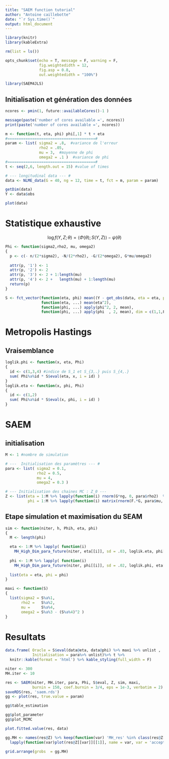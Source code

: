 ```yaml
---
title: "SAEM function tutorial"
author: "Antoine caillebotte"
date: "`r Sys.time()`"
output: html_document
---
```

  
<style type="text/css">
.main-container {
  max-width: 1000px;
  margin-left: auto;
  margin-right: auto;
}
</style>
  
```r
library(knitr)
library(kableExtra)

rm(list = ls())

opts_chunk$set(echo = T, message = F, warning = F,
               fig.weightedidth = 12,
               fig.asp = 0.8,
               out.weightedidth = "100%")

library(SAEM4JLS)
```

## Initialisation et génération des données

```r
ncores <- pmin(1, future::availableCores()-1 )

message(paste('number of cores available =', ncores))
print(paste('number of cores available =', ncores))
```

```r
m <- function(t, eta, phi) phi[,1] * t + eta
#=======================================#
param <- list( sigma2 = .8,  #variance de l'erreur
               rho2 = .05,
               mu = 3,  #moyenne de phi
               omega2 = .1 )  #variance de phi
#=======================================#
t <- seq(2,6, length.out = 15) #value of times

# --- longitudinal data --- #
data <- NLME_data(G = 40, ng = 12, time = t, fct = m, param = param)

getDim(data)
Y <- data$obs
```

```r
plot(data)
```

# Statistique exhaustive
$$\log f(Y, Z ; \theta) = \langle \Phi(\theta) ; S(Y,Z) \rangle - \psi(\theta)$$

```r
Phi <- function(sigma2,rho2, mu, omega2)
{
  p <- c(- n/(2*sigma2), -N/(2*rho2), -G/(2*omega2), G*mu/omega2)
  
  attr(p, '1') <- 1
  attr(p, '2') <- 2
  attr(p, '3') <- 2 + 1:length(mu)
  attr(p, '4') <- 2 +   length(mu) + 1:length(mu)
  return(p)
}

S <- fct_vector(function(eta, phi) mean((Y - get_obs(data, eta = eta, phi = phi) )^2 ),
                function(eta, ...) mean(eta^2),
                function(phi, ...) apply(phi^2, 2, mean),
                function(phi, ...) apply(phi  , 2, mean), dim = c(1,1,F., F.) )
```
# Metropolis Hastings

## Vraisemblance

```r
loglik.phi <- function(x, eta, Phi)
{
  id <- c(1,3,4) #indice de S_1 et S_{3,.} puis S_{4,.}
  sum( Phi%a%id * S$eval(eta, x, i = id) )
}
loglik.eta <- function(x, phi, Phi) 
{ 
  id <- c(1,2)
  sum( Phi%a%id * S$eval(x, phi, i = id) )
}
```

# SAEM
## initialisation
```r
M <- 1 #nombre de simulation

# ---  Initialisation des paramètres --- #
para <- list( sigma2 = 0.1,
              rho2 = 0.5,
              mu = 4,
              omega2 = 0.3 )

# --- Initialisation des chaines MC : Z_0 ---
Z <- list(eta = 1:M %>% lapply(function(i) rnorm(G*ng, 0, para$rho2)  %>% matrix(ncol = 1) ),
          phi = 1:M %>% lapply(function(i) matrix(rnorm(F.*G, para$mu, para$omega2), nrow = F.) %>% t ) )
```

## Etape simulation et maximisation du SEAM
```r
sim <- function(niter, h, Phih, eta, phi)
{
  M <- length(phi)

  eta <- 1:M %>% lapply( function(i)
    MH_High_Dim_para_future(niter, eta[[i]], sd = .03, loglik.eta, phi[[i]], Phih, cores = ncores ))
  
  phi <- 1:M %>% lapply( function(i)
    MH_High_Dim_para_future(niter, phi[[i]], sd = .02, loglik.phi, eta[[i]], Phih, cores = 1 ))
  
  list(eta = eta, phi = phi)
}

maxi <- function(S)
{
  list(sigma2 = S%a%1,
       rho2 =   S%a%2,
       mu =     S%a%4,
       omega2 = S%a%3 - (S%a%4)^2 )
}
```

# Resultats

```r
data.frame( Oracle = S$eval(data@eta, data@phi) %>% maxi %>% unlist ,
            Initialisation = para%>% unlist)%>% t %>% 
  knitr::kable(format = 'html') %>% kable_styling(full_width = F)
```

```r
niter <- 300
MH.iter <- 10

res <- SAEM(niter, MH.iter, para, Phi, S$eval, Z, sim, maxi, 
            burnin = 150, coef.burnin = 3/4, eps = 1e-3, verbatim = 2)
saveRDS(res, 'saem.rds')
gg <- plot(res, true.value = param)
```

```r
gg$table_estimation
```

```r
gg$plot_parameter
gg$plot_MCMC

plot.fitted.value(res, data)

gg.MH <- names(res@Z) %>% keep(function(var) 'MH_res' %in% class(res@Z[[var]][[1]]) ) %>%
  lapply(function(var)plot(res@Z[[var]][[1]], name = var, var = 'acceptation'))

grid.arrange(grobs  = gg.MH)
```
